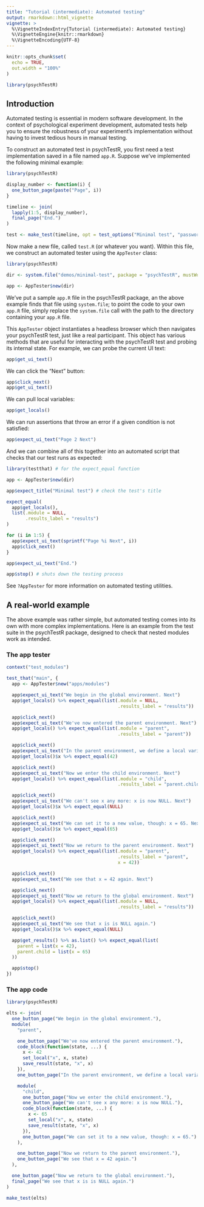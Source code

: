 ```yaml
---
title: "Tutorial (intermediate): Automated testing"
output: rmarkdown::html_vignette
vignette: >
  %\VignetteIndexEntry{Tutorial (intermediate): Automated testing}
  %\VignetteEngine{knitr::rmarkdown}
  %\VignetteEncoding{UTF-8}
---
```


```r
knitr::opts_chunk$set(
  echo = TRUE,
  out.width = "100%"
)

library(psychTestR)
```

## Introduction

Automated testing is essential in modern software development.
In the context of psychological experiment development,
automated tests help you to ensure the robustness of your experiment's implementation
without having to invest tedious hours in manual testing.

To construct an automated test in psychTestR,
you first need a test implementation saved in a file named `app.R`.
Suppose we've implemented the following minimal example:

```r
library(psychTestR)

display_number <- function(i) {
  one_button_page(paste("Page", i))
}

timeline <- join(
  lapply(1:5, display_number),
  final_page("End.")
)

test <- make_test(timeline, opt = test_options("Minimal test", "password"))
```

Now make a new file, called `test.R` (or whatever you want).
Within this file, we construct an automated tester using the `AppTester` class:

```r
library(psychTestR)

dir <- system.file("demos/minimal-test", package = "psychTestR", mustWork = TRUE)

app <- AppTester$new(dir)

```

We've put a sample `app.R` file in the psychTestR package, 
an  the above example finds that file using `system.file`;
to point the code to your own `app.R` file, simply replace 
the `system.file` call with the path to the directory containing your
`app.R` file.

This `AppTester` object instantiates a headless browser which 
then navigates your psychTestR test, just like a real participant.
This object has various methods that are useful for interacting
with the psychTestR test and probing its internal state.
For example, we can probe the current UI text:

```r
app$get_ui_text()
```

We can click the "Next" button:

```r
app$click_next()
app$get_ui_text()
```

We can pull local variables:

```r
app$get_locals()
```

We can run assertions that throw an error
if a given condition is not satisfied:

```r
app$expect_ui_text("Page 2 Next")
```

And we can combine all of this together into an
automated script that checks that our test runs as expected:

```r
library(testthat) # for the expect_equal function

app <- AppTester$new(dir)

app$expect_title("Minimal test") # check the test's title

expect_equal(
  app$get_locals(),
  list(.module = NULL,
       .results_label = "results")
)

for (i in 1:5) {
  app$expect_ui_text(sprintf("Page %i Next", i))
  app$click_next()
}

app$expect_ui_text("End.")

app$stop() # shuts down the testing process
```

See `?AppTester` for more information on automated testing utilities.

## A real-world example

The above example was rather simple, but automated testing
comes into its own with more complex implementations.
Here is an example from the test suite in the psychTestR package,
designed to check that nested modules work as intended.

### The app tester

``` r
context("test_modules")

test_that("main", {
  app <- AppTester$new("apps/modules")

  app$expect_ui_text("We begin in the global environment. Next")
  app$get_locals() %>% expect_equal(list(.module = NULL,
                                         .results_label = "results"))

  app$click_next()
  app$expect_ui_text("We've now entered the parent environment. Next")
  app$get_locals() %>% expect_equal(list(.module = "parent",
                                         .results_label = "parent"))

  app$click_next()
  app$expect_ui_text("In the parent environment, we define a local variable, x = 42. Next")
  app$get_locals()$x %>% expect_equal(42)

  app$click_next()
  app$expect_ui_text("Now we enter the child environment. Next")
  app$get_locals() %>% expect_equal(list(.module = "child",
                                         .results_label = "parent.child"))

  app$click_next()
  app$expect_ui_text("We can't see x any more: x is now NULL. Next")
  app$get_locals()$x %>% expect_equal(NULL)

  app$click_next()
  app$expect_ui_text("We can set it to a new value, though: x = 65. Next")
  app$get_locals()$x %>% expect_equal(65)

  app$click_next()
  app$expect_ui_text("Now we return to the parent environment. Next")
  app$get_locals() %>% expect_equal(list(.module = "parent",
                                         .results_label = "parent",
                                         x = 42))

  app$click_next()
  app$expect_ui_text("We see that x = 42 again. Next")

  app$click_next()
  app$expect_ui_text("Now we return to the global environment. Next")
  app$get_locals() %>% expect_equal(list(.module = NULL,
                                         .results_label = "results"))

  app$click_next()
  app$expect_ui_text("We see that x is is NULL again.")
  app$get_locals()$x %>% expect_equal(NULL)

  app$get_results() %>% as.list() %>% expect_equal(list(
    parent = list(x = 42),
    parent.child = list(x = 65)
  ))

  app$stop()
})
```

### The app code

``` r
library(psychTestR)

elts <- join(
  one_button_page("We begin in the global environment."),
  module(
    "parent",

    one_button_page("We've now entered the parent environment."),
    code_block(function(state, ...) {
      x <- 42
      set_local("x", x, state)
      save_result(state, "x", x)
    }),
    one_button_page("In the parent environment, we define a local variable, x = 42."),

    module(
      "child",
      one_button_page("Now we enter the child environment."),
      one_button_page("We can't see x any more: x is now NULL."),
      code_block(function(state, ...) {
        x <- 65
        set_local("x", x, state)
        save_result(state, "x", x)
      }),
      one_button_page("We can set it to a new value, though: x = 65.")
    ),

    one_button_page("Now we return to the parent environment."),
    one_button_page("We see that x = 42 again.")
  ),

  one_button_page("Now we return to the global environment."),
  final_page("We see that x is is NULL again.")
)

make_test(elts)

```
